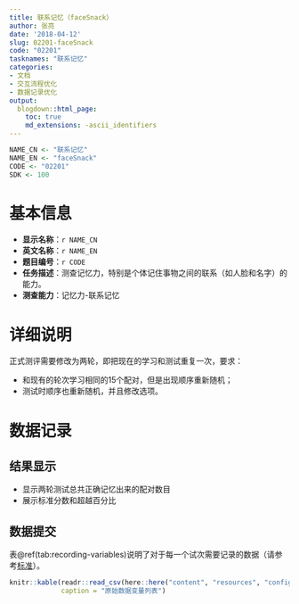 ```yaml
---
title: 联系记忆（faceSnack）
author: 张亮
date: '2018-04-12'
slug: 02201-faceSnack
code: "02201"
tasknames: "联系记忆"
categories:
- 文档
- 交互流程优化
- 数据记录优化
output:
  blogdown::html_page:
    toc: true
    md_extensions: -ascii_identifiers
---
```


```r
NAME_CN <- "联系记忆"
NAME_EN <- "faceSnack"
CODE <- "02201"
SDK <- 100
```

# 基本信息

* **显示名称**：`r NAME_CN`
* **英文名称**：`r NAME_EN`
* **题目编号**：`r CODE`
* **任务描述**：测查记忆力，特别是个体记住事物之间的联系（如人脸和名字）的能力。
* **测查能力**：记忆力-联系记忆

# 详细说明

正式测评需要修改为两轮，即把现在的学习和测试重复一次，要求：

* 和现有的轮次学习相同的15个配对，但是出现顺序重新随机；
* 测试时顺序也重新随机，并且修改选项。

# 数据记录

## 结果显示

+ 显示两轮测试总共正确记忆出来的配对数目
+ 展示标准分数和超越百分比

## 数据提交

表\@ref(tab:recording-variables)说明了对于每一个试次需要记录的数据（请参考[标准](`r blogdown::shortcode("relref", "standard.html")`)）。

```r
knitr::kable(readr::read_csv(here::here("content", "resources", "config", NAME_EN, "recs.csv")),
             caption = "原始数据变量列表")
```
